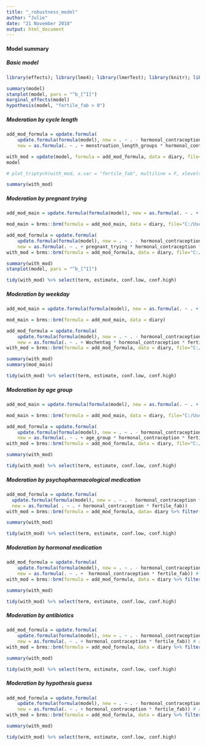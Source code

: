 ```yaml
---
title: "_robustness_model"
author: "Julie"
date: "21 November 2018"
output: html_document
---
```


#### Model summary {.tabset}

##### Basic model
```r
library(effects); library(lme4); library(lmerTest); library(knitr); library(brms)

summary(model)
stanplot(model, pars = "^b_[^I]")
marginal_effects(model)
hypothesis(model, "fertile_fab > 0")
```

##### Moderation by cycle length
```r
add_mod_formula = update.formula(
    update.formula(formula(model), new = . ~ . - hormonal_contraception * fertile_fab), 
    new = as.formula(. ~ . + menstruation_length_groups * hormonal_contraception * fertile_fab)) # reorder so that the triptych looks nice

with_mod = update(model, formula = add_mod_formula, data = diary, file="C:/Users/driebe1/Dropbox/Julie/single_preferences/brms_fits/pregnant_robustness")
model

# plot_triptych(with_mod, x.var = "fertile_fab", multiline = F, xlevels = 2)

summary(with_mod)

```

##### Moderation by pregnant trying


```r
add_mod_main = update.formula(formula(model), new = as.formula(. ~ . + pregnant_trying * hormonal_contraception)) # reorder so that the triptych looks nice

mod_main = brms::brm(formula = add_mod_main, data = diary, file="C:/Users/driebe1/Dropbox/Julie/single_preferences/brms_fits/pregnant_robustness")

add_mod_formula = update.formula(
    update.formula(formula(model), new = . ~ . - hormonal_contraception * fertile_fab), 
    new = as.formula(. ~ . + pregnant_trying * hormonal_contraception * fertile_fab)) # reorder so that the triptych looks nice
with_mod = brms::brm(formula = add_mod_formula, data = diary, file="C:/Users/driebe1/Dropbox/Julie/single_preferences/brms_fits/pregnant_robustness")

summary(with_mod)
stanplot(model, pars = "^b_[^I]")

tidy(with_mod) %>% select(term, estimate, conf.low, conf.high)
```

##### Moderation by weekday
```r
add_mod_main = update.formula(formula(model), new = as.formula(. ~ . + Wochentag * hormonal_contraception)) # reorder so that the triptych looks nice

mod_main = brms::brm(formula = add_mod_main, data = diary)

add_mod_formula = update.formula(
    update.formula(formula(model), new = . ~ . - hormonal_contraception * fertile_fab), 
    new = as.formula(. ~ . + Wochentag * hormonal_contraception * fertile_fab)) # reorder so that the triptych looks nice
with_mod = brms::brm(formula = add_mod_formula, data = diary, file="C:/Users/driebe1/Dropbox/Julie/single_preferences/brms_fits/pregnant_robustness")

summary(with_mod)
summary(mod_main)

tidy(with_mod) %>% select(term, estimate, conf.low, conf.high)
```


##### Moderation by age group


```r
add_mod_main = update.formula(formula(model), new = as.formula(. ~ . + age_group * hormonal_contraception)) # reorder so that the triptych looks nice

mod_main = brms::brm(formula = add_mod_main, data = diary, file="C:/Users/driebe1/Dropbox/Julie/single_preferences/brms_fits/pregnant_robustness")

add_mod_formula = update.formula(
    update.formula(formula(model), new = . ~ . - hormonal_contraception * fertile_fab), 
    new = as.formula(. ~ . + age_group * hormonal_contraception * fertile_fab)) # reorder so that the triptych looks nice
with_mod = brms::brm(formula = add_mod_formula, data = diary, file="C:/Users/driebe1/Dropbox/Julie/single_preferences/brms_fits/pregnant_robustness")

summary(with_mod)

tidy(with_mod) %>% select(term, estimate, conf.low, conf.high)

```

##### Moderation by psychopharmacological medication
```r

add_mod_formula = update.formula(
  update.formula(formula(model), new = . ~ . - hormonal_contraception * fertile_fab),
  new = as.formula( . ~ . + hormonal_contraception * fertile_fab))
with_mod = brms::brm(formula = add_mod_formula, data= diary %>% filter(medication_psychopharmacological == 0), file="C:/Users/driebe1/Dropbox/Julie/single_preferences/brms_fits/pregnant_robustness")

summary(with_mod)

tidy(with_mod) %>% select(term, estimate, conf.low, conf.high)
```

##### Moderation by hormonal medication
```r
add_mod_formula = update.formula(
    update.formula(formula(model), new = . ~ . - hormonal_contraception * fertile_fab), 
    new = as.formula(. ~ . +  hormonal_contraception * fertile_fab)) # reorder so that the triptych looks nice
with_mod = brms::brm(formula = add_mod_formula, data = diary %>% filter(medication_hormonal == 0), file="C:/Users/driebe1/Dropbox/Julie/single_preferences/brms_fits/pregnant_robustness")

summary(with_mod)

tidy(with_mod) %>% select(term, estimate, conf.low, conf.high)
```

##### Moderation by antibiotics

```r
add_mod_formula = update.formula(
    update.formula(formula(model), new = . ~ . - hormonal_contraception * fertile_fab), 
    new = as.formula(. ~ . + hormonal_contraception * fertile_fab)) # reorder so that the triptych looks nice
with_mod = brms::brm(formula = add_mod_formula, data = diary %>% filter(medication_antibiotics == 0), file="C:/Users/driebe1/Dropbox/Julie/single_preferences/brms_fits/pregnant_robustness")

summary(with_mod)

tidy(with_mod) %>% select(term, estimate, conf.low, conf.high)
```

##### Moderation by hypothesis guess


```r
add_mod_formula = update.formula(
    update.formula(formula(model), new = . ~ . - hormonal_contraception * fertile_fab), 
    new = as.formula(. ~ . + hormonal_contraception * fertile_fab)) # reorder so that the triptych looks nice
with_mod = brms::brm(formula = add_mod_formula, data = diary %>% filter(hypothesis_guess_topic == "no_guess"), file="C:/Users/driebe1/Dropbox/Julie/single_preferences/brms_fits/pregnant_robustness")

summary(with_mod)

tidy(with_mod) %>% select(term, estimate, conf.low, conf.high)
```

